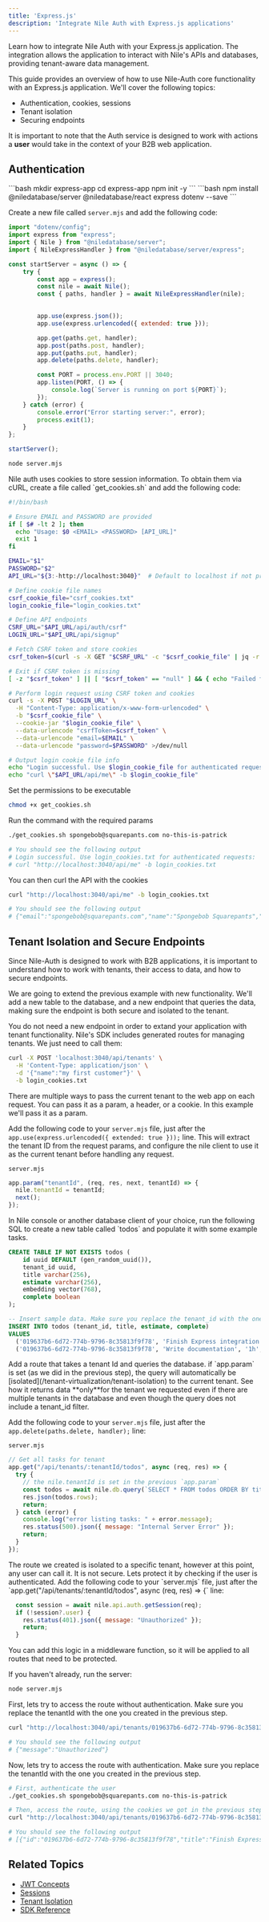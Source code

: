 ```yaml
---
title: 'Express.js'
description: 'Integrate Nile Auth with Express.js applications'
---
```



Learn how to integrate Nile Auth with your Express.js application. The integration allows the application to interact with Nile's APIs and databases, 
providing tenant-aware data management.

This guide provides an overview of how to use Nile-Auth core functionality with an Express.js application. We'll cover the following topics:

- Authentication, cookies, sessions
- Tenant isolation
- Securing endpoints

<Tip>It is important to note that the Auth service is designed to work with actions a **user** would take in the context of your B2B web application.</Tip>

## Authentication

<Steps>
<Step title="Create a new app">
```bash
mkdir express-app
cd express-app
npm init -y
```
</Step>
<Step title="Install Dependencies">
```bash
npm install @niledatabase/server @niledatabase/react express dotenv --save
```
</Step>

<DbCreds />

<Step title="Implement server">

Create a new file called `server.mjs` and add the following code:

```javascript server.mjs
import "dotenv/config";
import express from "express";
import { Nile } from "@niledatabase/server";
import { NileExpressHandler } from "@niledatabase/server/express";

const startServer = async () => {
    try {
        const app = express();
        const nile = await Nile();
        const { paths, handler } = await NileExpressHandler(nile);
        

        app.use(express.json());
        app.use(express.urlencoded({ extended: true }));

        app.get(paths.get, handler);
        app.post(paths.post, handler);
        app.put(paths.put, handler);
        app.delete(paths.delete, handler);

        const PORT = process.env.PORT || 3040;
        app.listen(PORT, () => {
            console.log(`Server is running on port ${PORT}`);
        });
    } catch (error) {
        console.error("Error starting server:", error);
        process.exit(1);
    }
};

startServer();
```
</Step>
<Step title="Run the server">

```bash
node server.mjs
```

</Step>
<Step title="Obtain user credentials">
Nile auth uses cookies to store session information. To obtain them via cURL, create a file called `get_cookies.sh` and add the following code:

```bash get_cookies.sh
#!/bin/bash

# Ensure EMAIL and PASSWORD are provided
if [ $# -lt 2 ]; then
  echo "Usage: $0 <EMAIL> <PASSWORD> [API_URL]"
  exit 1
fi

EMAIL="$1"
PASSWORD="$2"
API_URL="${3:-http://localhost:3040}"  # Default to localhost if not provided

# Define cookie file names
csrf_cookie_file="csrf_cookies.txt"
login_cookie_file="login_cookies.txt"

# Define API endpoints
CSRF_URL="$API_URL/api/auth/csrf"
LOGIN_URL="$API_URL/api/signup"

# Fetch CSRF token and store cookies
csrf_token=$(curl -s -X GET "$CSRF_URL" -c "$csrf_cookie_file" | jq -r '.csrfToken')

# Exit if CSRF token is missing
[ -z "$csrf_token" ] || [ "$csrf_token" == "null" ] && { echo "Failed to retrieve CSRF token"; exit 1; }

# Perform login request using CSRF token and cookies
curl -s -X POST "$LOGIN_URL" \
  -H "Content-Type: application/x-www-form-urlencoded" \
  -b "$csrf_cookie_file" \
  --cookie-jar "$login_cookie_file" \
  --data-urlencode "csrfToken=$csrf_token" \
  --data-urlencode "email=$EMAIL" \
  --data-urlencode "password=$PASSWORD" >/dev/null

# Output login cookie file info
echo "Login successful. Use $login_cookie_file for authenticated requests:"
echo "curl \"$API_URL/api/me\" -b $login_cookie_file"
```

Set the permissions to be executable

```bash
chmod +x get_cookies.sh
```

Run the command with the required params
```bash
./get_cookies.sh spongebob@squarepants.com no-this-is-patrick

# You should see the following output
# Login successful. Use login_cookies.txt for authenticated requests:
# curl "http://localhost:3040/api/me" -b login_cookies.txt
```

You can then curl the API with the cookies
```bash
curl "http://localhost:3040/api/me" -b login_cookies.txt

# You should see the following output
# {"email":"spongebob@squarepants.com","name":"Spongebob Squarepants","tenantId":"0192830912830912"}
```
</Step>
</Steps>

## Tenant Isolation and Secure Endpoints

Since Nile-Auth is designed to work with B2B applications, it is important to understand how to work with tenants, their access to data, 
and how to secure endpoints. 

We are going to extend the previous example with new functionality. 
We'll add a new table to the database, and a new endpoint that queries the data, making sure the 
endpoint is both secure and isolated to the tenant.

<Steps>
<Step title="Create a Tenant">
You do not need a new endpoint in order to extand your application with tenant functionality. Nile's SDK includes generated routes for managing tenants.
We just need to call them:

```bash
curl -X POST 'localhost:3040/api/tenants' \
  -H 'Content-Type: application/json' \
  -d '{"name":"my first customer"}' \
  -b login_cookies.txt
```
</Step>
<Step title="Extract the tenant ID from the request params">
There are multiple ways to pass the current tenant to the web app on each request. 
You can pass it as a param, a header, or a cookie. In this example we'll pass it as a param.

Add the following code to your `server.mjs` file, just after the `app.use(express.urlencoded({ extended: true }));` line. 
This will extract the tenant ID from the request params, and configure the nile client to use it as 
the current tenant before handling any request.

`server.mjs`
```javascript
app.param("tenantId", (req, res, next, tenantId) => {
  nile.tenantId = tenantId;
  next();
});
```
</Step>
<Step title="Create a Tenant-Aware Todos Table">
In Nile console or another database client of your choice, run the following SQL to create a new table called `todos` 
and populate it with some example tasks.

```sql
CREATE TABLE IF NOT EXISTS todos (
    id uuid DEFAULT (gen_random_uuid()),
    tenant_id uuid,
    title varchar(256),
    estimate varchar(256),
    embedding vector(768),
    complete boolean
);

-- Insert sample data. Make sure you replace the tenant_id with the one you created in the previous step.
INSERT INTO todos (tenant_id, title, estimate, complete)
VALUES
  ('019637b6-6d72-774b-9796-8c35813f9f78', 'Finish Express integration', '2h', false),
  ('019637b6-6d72-774b-9796-8c35813f9f78', 'Write documentation', '1h', false);
```
</Step>
<Step title="Add route">
Add a route that takes a tenant Id and queries the database. if `app.param` is set
(as we did in the previous step), the query will automatically be [isolated](/tenant-virtualization/tenant-isolation) to the 
current tenant. See how it returns data **only**for the tenant we requested even
if there are multiple tenants in the database and even though the query does not include a tenant_id filter.

Add the following code to your `server.mjs` file, just after the `app.delete(paths.delete, handler);` line:

`server.mjs`
```javascript
// Get all tasks for tenant
app.get("/api/tenants/:tenantId/todos", async (req, res) => {
  try {
    // the nile.tenantId is set in the previous `app.param`
    const todos = await nile.db.query(`SELECT * FROM todos ORDER BY title`);
    res.json(todos.rows);
    return;
  } catch (error) {
    console.log("error listing tasks: " + error.message);
    res.status(500).json({ message: "Internal Server Error" });
    return;
  }
});
```
</Step>
<Step title="Securing Routes">
The route we created is isolated to a specific tenant, however at this point, any user can call it. It is not secure.
Lets protect it by checking if the user is authenticated. Add the following code to your `server.mjs` file, just after the `app.get("/api/tenants/:tenantId/todos", async (req, res) => {` line:

```javascript
  const session = await nile.api.auth.getSession(req);
  if (!session?.user) {
    res.status(401).json({ message: "Unauthorized" });
    return;
  }
```
<Tip>
You can add this logic in a middleware function, so it will be applied to all routes that need to be protected.
</Tip>
</Step>
<Step title="Run the server">

If you haven't already, run the server:

```bash
node server.mjs
```

</Step>
<Step title="Test the route">
First, lets try to access the route without authentication. Make sure you replace the tenantId with the one you created in the previous step.

```bash
curl "http://localhost:3040/api/tenants/019637b6-6d72-774b-9796-8c35813f9f78/todos"

# You should see the following output
# {"message":"Unauthorized"}
```

Now, lets try to access the route with authentication. Make sure you replace the tenantId with the one you created in the previous step.

```bash
# First, authenticate the user
./get_cookies.sh spongebob@squarepants.com no-this-is-patrick 

# Then, access the route, using the cookies we got in the previous step
curl "http://localhost:3040/api/tenants/019637b6-6d72-774b-9796-8c35813f9f78/todos" -b login_cookies.txt

# You should see the following output
# [{"id":"019637b6-6d72-774b-9796-8c35813f9f78","title":"Finish Express integration","estimate":"2h","complete":false},{"id":"019637b6-6d72-774b-9796-8c35813f9f78","title":"Write documentation","estimate":"1h","complete":false}]
```
</Step>
</Steps>

## Related Topics

- [JWT Concepts](/auth/concepts/jwt)
- [Sessions](/auth/concepts/sessions) 
- [Tenant Isolation](/tenant-virtualization/tenant-isolation)
- [SDK Reference](/auth/sdk-reference/nile-js)